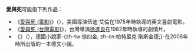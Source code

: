 '''愛與死'''可能指下列作品：
* 《[[愛與死_(電影)|愛與死 (電影)]]》（{{lang-en|Love and Death}}），美國導演伍迪·艾倫在1975年時執導的英文喜劇電影。
* 《[[愛與死_(台灣電影)|愛與死 (台灣電影)]]》，台灣導演[[徐進良|徐進良]]在1982年時執導的劇情片。
* 《{{link-de|愛與死 (小說)|Über Liebe und Tod}}》（{{lang-de|Über Liebe und Tod}}），德國小說家-{zh-tw:徐四金; zh-cn:帕特里克·聚斯金德;}-在2006年時所出版的一本德文小說。

{{disambig|cat=三字消歧義}}